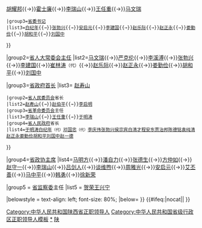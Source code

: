 {{Navbox
|name=中华人民共和国陕西省正职领导人
|title=[[中华人民共和国]][[陕西省]][[党和国家机构|五大机构]][[省部级正职|正职]][[中华人民共和国省级行政区领导人|领导人]]
|above=[[中华人民共和国省会列表|省会]]：[[西安市]]
|image=[[File:China Shaanxi.svg|80px]]
|state={{{state<includeonly>|collapsed</includeonly>}}}

|group1=[[中国共产党陕西省委员会|省委]]负责人
|list1=
{{Navbox|child
 |group1=[[中国共产党陕西省委员会|省委]][[省委书记|书记]]
 |list1=[[马明方]]{{→}}[[潘自力]]
 |group2=[[中国共产党陕西省委员会|省委]][[第一书记]]
 |list2=[[张德生]]{{→}}[[胡耀邦]]{{→}}[[霍士廉]]{{→}}[[李瑞山]]{{→}}[[王任重]]{{→}}[[马文瑞]]
 |group3=[[中国共产党陕西省委员会|省委]][[省委书记|书记]]
 |list3=[[白纪年]]{{→}}[[张勃兴]]{{→}}[[安启元]]{{→}}[[李建国 (1946年)|李建国]]{{→}}[[赵乐际]]{{→}}[[赵正永]]{{→}}[[娄勤俭]]{{→}}[[胡和平]]{{→}}[[刘国中]]
}}

|group2=[[陕西省人大常委会主任列表|省人大常委会主任]]
|list2=[[马文瑞]]{{→}}[[严克伦]]{{→}}[[李溪溥]]{{→}}[[张勃兴]]{{→}}[[李建国 (1946年)|李建国]]{{→}}[[崔林涛]]<small>（代）</small>{{→}}[[赵乐际]]{{→}}[[赵正永]]{{→}}[[娄勤俭]]{{→}}[[胡和平]]{{→}}[[刘国中]]

|group3=[[陕西省人民政府|省政府]][[陕西行政长官列表|首长]]
|list3=
{{Navbox|child
 |group1=[[陕西省人民政府|省人民政府]]主席
 |list1=[[马明方]]{{→}}[[赵寿山]]
 |group2=[[陕西省人民委员会|省人民委员会]]省长
 |list2=[[赵寿山]]{{→}}[[赵伯平]]{{→}}[[李啟明 (1915年)|李启明]]
 |group3=[[陕西省革命委员会|省革命委员会]]主任
 |list3=[[李瑞山]]{{→}}[[王任重]]{{→}}[[于明涛]]
 |group4=[[陕西省人民政府|省人民政府]]省长
 |list4=[[于明涛]]{{to}}[[白纪年]]<small>（代）</small>{{to}}[[邓国忠]]<small>（代）</small>{{to}}[[李庆伟 (1920年)|李庆伟]]{{to}}[[张勃兴]]{{to}}[[侯宗宾]]{{to}}[[白清才]]{{to}}[[程安东]]{{to}}[[贾治邦]]{{to}}[[陈德铭]]{{to}}[[袁纯清]]{{to}}[[赵正永]]{{to}}[[娄勤俭]]{{to}}[[胡和平]]{{to}}[[刘国中]]{{to}}[[赵一德]]
}}

|group4=[[中国人民政治协商会议陕西省委员会|省政协]][[陕西省政协主席列表|主席]]
|list4=[[马明方]]{{→}}[[潘自力]]{{→}}[[张德生]]{{→}}[[方仲如]]{{→}}[[赵守一]]{{→}}[[李瑞山]]{{→}}[[吕剑人]]{{→}}[[谈维煦]]{{→}}[[周雅光]]{{→}}[[安启元]]{{→}}[[艾丕善]]{{→}}[[马中平]]{{→}}[[韩勇]]{{→}}[[徐新荣]]

|group5 = [[陕西省监察委员会|省监察委]]主任
|list5 = [[贺荣]]{{to}}[[王兴宁]]

|belowstyle = text-align: left; font-size: 80%;
|below= {{中华人民共和国省级行政区正职领导人模板索引}}
}}
{{#ifeq:{{{1}}}|nocat||
[[Category:中华人民共和国陕西省正职领导人]]
}}<noinclude>
[[Category:中华人民共和国省级行政区正职领导人模板]]
[[Category:中华人民共和国陕西省正职领导人|*]]
[[Category:陕西模板|陕]]
</noinclude>